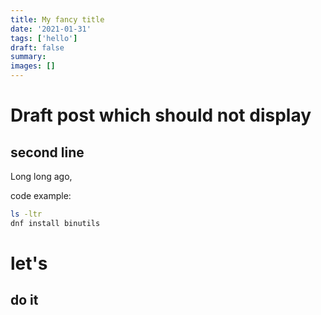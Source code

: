 ```yaml
---
title: My fancy title
date: '2021-01-31'
tags: ['hello']
draft: false
summary:
images: []
---
```


# Draft post which should not display
## second line
Long long ago,

code example:
```bash
ls -ltr
dnf install binutils
```

# let's 
## do it
